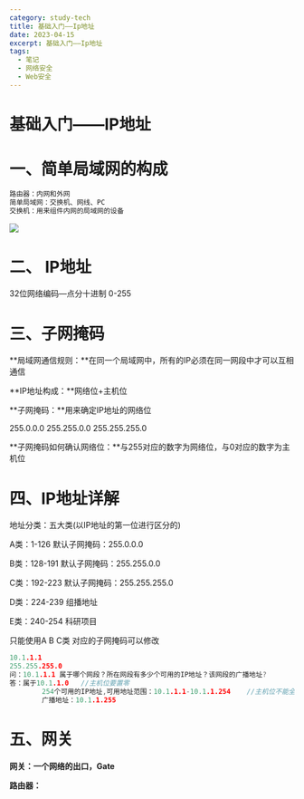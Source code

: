 ```yaml
---
category: study-tech
title: 基础入门——Ip地址
date: 2023-04-15
excerpt: 基础入门——Ip地址
tags:
  - 笔记
  - 网络安全
  - Web安全
---
```

# 基础入门——IP地址

# 一、简单局域网的构成

```c
路由器：内网和外网
简单局域网：交换机、网线、PC
交换机：用来组件内网的局域网的设备
```

![](https://raw.githubusercontent.com/yy0691/img-bed/main/Net_Safe_Notion/Untitled%20114.png)

# 二、 IP地址

32位网络编码—点分十进制          0-255

# 三、子网掩码

**局域网通信规则：**在同一个局域网中，所有的IP必须在同一网段中才可以互相通信

**IP地址构成：**网络位+主机位

**子网掩码：**用来确定IP地址的网络位

255.0.0.0
255.255.0.0
255.255.255.0

**子网掩码如何确认网络位：**与255对应的数字为网络位，与0对应的数字为主机位

# 四、IP地址详解

地址分类：五大类(以IP地址的第一位进行区分的)

A类：1-126       默认子网掩码：255.0.0.0

B类：128-191    默认子网掩码：255.255.0.0

C类：192-223    默认子网掩码：255.255.255.0

D类：224-239    组播地址

E类：240-254     科研项目

只能使用A B C类   对应的子网掩码可以修改

```c
10.1.1.1
255.255.255.0
问：10.1.1.1 属于哪个网段？所在网段有多少个可用的IP地址？该网段的广播地址?
答：属于10.1.1.0   //主机位要置零
		254个可用的IP地址,可用地址范围：10.1.1.1-10.1.1.254    //主机位不能全为0，也不能全为255
		广播地址：10.1.1.255
```

# 五、网关

**网关：一个网络的出口，Gate**

**路由器：**